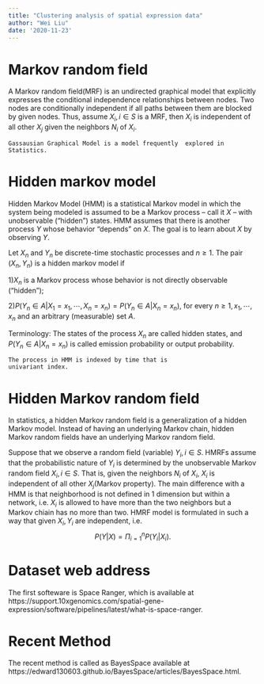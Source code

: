 ```yaml
---
title: "Clustering analysis of spatial expression data"
author: "Wei Liu"
date: '2020-11-23'
---
```

# Markov random field
A Markov random field(MRF) is an undirected graphical model that explicitly expresses the conditional independence relationships between nodes. Two nodes are conditionally independent if all paths between them are blocked by given nodes. Thus, assume $X_i,i\in S$ is a MRF, then $X_i$ is independent of all other $X_j$ given the neighbors $N_i$ of $X_i$. 
```Rmd
Gassausian Graphical Model is a model frequently  explored in Statistics.
```

# Hidden markov model
Hidden Markov Model (HMM) is a statistical Markov model in which the system being modeled is assumed to be a Markov process – call it $X$ – with unobservable ("hidden") states. HMM assumes that there is another process $Y$ whose behavior "depends" on $X$. The goal is to learn about $X$ by observing $Y$.

Let $X_{n}$ and $Y_{n}$ be discrete-time stochastic processes and $n\geq 1$. The pair $(X_{n},Y_{n})$ is a hidden markov model if

1)$X_{n}$ is a Markov process whose behavior is not directly observable ("hidden");

2)$P(Y_n \in A|X_1=x_1, \cdots, X_n=x_n)=P(Y_n \in A|X_n=x_n),$
for every $n\geq 1, x_1,\cdots,x_n$ and an arbitrary (measurable) set $A$.

Terminology:
The states of the process $X_{n}$ are called hidden states, and $P(Y_n\in A|X_n=x_n)$ is called emission probability or output probability.
```Rmd
The process in HMM is indexed by time that is
univariant index.
```
# Hidden Markov random field
In statistics, a hidden Markov random field is a generalization of a hidden Markov model. Instead of having an underlying Markov chain, hidden Markov random fields have an underlying Markov random field.

Suppose that we observe a random field (variable) $Y_i, i\in S$. HMRFs assume that the probabilistic nature of $Y_i$ is determined by the unobservable Markov random field $X_i,i \in S$. That is, given the neighbors $N_i$ of $X_i$, $X_i$ is independent of all other $X_j$(Markov property). The main difference with a HMM is that neighborhood is not defined in 1 dimension but within a network, i.e. $X_i$ is allowed to have more than the two neighbors but a Markov chiain has no more than two. HMRF model is formulated in such a way that given $X_i, Y_i$ are independent, i.e. 
$$P(Y|X)=\Pi_{i=1}^nP(Y_i|X_i).$$ 


# Dataset web address
The first softeware  is Space Ranger, which is available at https://support.10xgenomics.com/spatial-gene-expression/software/pipelines/latest/what-is-space-ranger.

# Recent Method 
The recent method is called as BayesSpace available at https://edward130603.github.io/BayesSpace/articles/BayesSpace.html.

